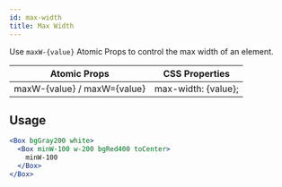 ```yaml
---
id: max-width
title: Max Width
---
```


Use `maxW-{value}` Atomic Props to control the max width of an element.

| Atomic Props                | CSS Properties      |
| --------------------------- | ------------------- |
| maxW-{value} / maxW={value} | max-width: {value}; |

## Usage

```jsx live
<Box bgGray200 white>
  <Box minW-100 w-200 bgRed400 toCenter>
    minW-100
  </Box>
</Box>
```
